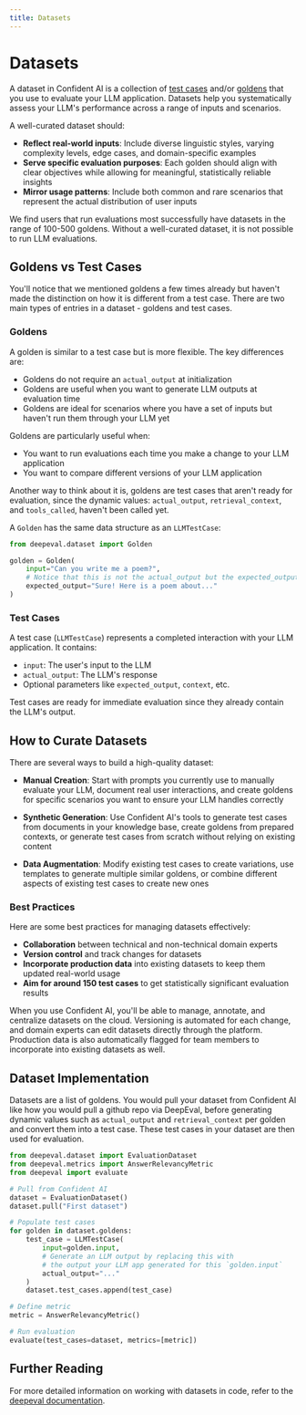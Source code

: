```yaml
---
title: Datasets
---
```


# Datasets

A dataset in Confident AI is a collection of [test cases](/concepts/test-cases) and/or [goldens](/concepts/datasets#goldens) that you use to evaluate your LLM application. Datasets help you systematically assess your LLM's performance across a range of inputs and scenarios.

A well-curated dataset should:

- **Reflect real-world inputs**: Include diverse linguistic styles, varying complexity levels, edge cases, and domain-specific examples
- **Serve specific evaluation purposes**: Each golden should align with clear objectives while allowing for meaningful, statistically reliable insights
- **Mirror usage patterns**: Include both common and rare scenarios that represent the actual distribution of user inputs

We find users that run evaluations most successfully have datasets in the range of 100-500 goldens. Without a well-curated dataset, it is not possible to run LLM evaluations.

## Goldens vs Test Cases

You'll notice that we mentioned goldens a few times already but haven't made the distinction on how it is different from a test case. There are two main types of entries in a dataset - goldens and test cases.

### Goldens

A golden is similar to a test case but is more flexible. The key differences are:

- Goldens do not require an `actual_output` at initialization
- Goldens are useful when you want to generate LLM outputs at evaluation time
- Goldens are ideal for scenarios where you have a set of inputs but haven't run them through your LLM yet

Goldens are particularly useful when:

- You want to run evaluations each time you make a change to your LLM application
- You want to compare different versions of your LLM application

Another way to think about it is, goldens are test cases that aren't ready for evaluation, since the dynamic values: `actual_output`, `retrieval_context`, and `tools_called`, haven't been called yet.

A `Golden` has the same data structure as an `LLMTestCase`:

```python showLineNumbers copy
from deepeval.dataset import Golden

golden = Golden(
    input="Can you write me a poem?",
    # Notice that this is not the actual_output but the expected_output
    expected_output="Sure! Here is a poem about..."
)
```

### Test Cases

A test case (`LLMTestCase`) represents a completed interaction with your LLM application. It contains:

- `input`: The user's input to the LLM
- `actual_output`: The LLM's response
- Optional parameters like `expected_output`, `context`, etc.

Test cases are ready for immediate evaluation since they already contain the LLM's output.

## How to Curate Datasets

There are several ways to build a high-quality dataset:

- **Manual Creation**: Start with prompts you currently use to manually evaluate your LLM, document real user interactions, and create goldens for specific scenarios you want to ensure your LLM handles correctly

- **Synthetic Generation**: Use Confident AI's tools to generate test cases from documents in your knowledge base, create goldens from prepared contexts, or generate test cases from scratch without relying on existing content

- **Data Augmentation**: Modify existing test cases to create variations, use templates to generate multiple similar goldens, or combine different aspects of existing test cases to create new ones

### Best Practices

Here are some best practices for managing datasets effectively:

- **Collaboration** between technical and non-technical domain experts
- **Version control** and track changes for datasets
- **Incorporate production data** into existing datasets to keep them updated real-world usage
- **Aim for around 150 test cases** to get statistically significant evaluation results

When you use Confident AI, you'll be able to manage, annotate, and centralize datasets on the cloud. Versioning is automated for each change, and domain experts can edit datasets directly through the platform. Production data is also automatically flagged for team members to incorporate into existing datasets as well.

## Dataset Implementation

Datasets are a list of goldens. You would pull your dataset from Confident AI like how you would pull a github repo via DeepEval, before generating dynamic values such as `actual_output` and `retrieval_context` per golden and convert them into a test case. These test cases in your dataset are then used for evaluation.

```python
from deepeval.dataset import EvaluationDataset
from deepeval.metrics import AnswerRelevancyMetric
from deepeval import evaluate

# Pull from Confident AI
dataset = EvaluationDataset()
dataset.pull("First dataset")

# Populate test cases
for golden in dataset.goldens:
    test_case = LLMTestCase(
        input=golden.input,
        # Generate an LLM output by replacing this with
        # the output your LLM app generated for this `golden.input`
        actual_output="..."
    )
    dataset.test_cases.append(test_case)

# Define metric
metric = AnswerRelevancyMetric()

# Run evaluation
evaluate(test_cases=dataset, metrics=[metric])
```

## Further Reading

For more detailed information on working with datasets in code, refer to the [deepeval documentation](https://docs.confident-ai.com/docs/evaluation-datasets).
